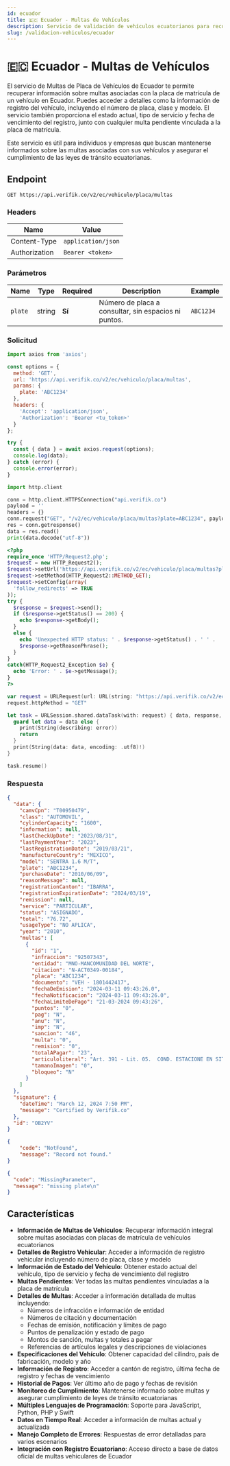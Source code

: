 ```yaml
---
id: ecuador
title: 🇪🇨 Ecuador - Multas de Vehículos
description: Servicio de validación de vehículos ecuatorianos para recuperar información de multas y registro vehicular por placa de matrícula
slug: /validacion-vehiculos/ecuador
---
```



# 🇪🇨 Ecuador - Multas de Vehículos

El servicio de Multas de Placa de Vehículos de Ecuador te permite recuperar información sobre multas asociadas con la placa de matrícula de un vehículo en Ecuador. Puedes acceder a detalles como la información de registro del vehículo, incluyendo el número de placa, clase y modelo. El servicio también proporciona el estado actual, tipo de servicio y fecha de vencimiento del registro, junto con cualquier multa pendiente vinculada a la placa de matrícula.

Este servicio es útil para individuos y empresas que buscan mantenerse informados sobre las multas asociadas con sus vehículos y asegurar el cumplimiento de las leyes de tránsito ecuatorianas.

## Endpoint

```
GET https://api.verifik.co/v2/ec/vehiculo/placa/multas
```

### Headers

| Name          | Value              |
| ------------- | ------------------ |
| Content-Type  | `application/json` |
| Authorization | `Bearer <token>`   |

### Parámetros

| Name | Type | Required | Description | Example |
| ---- | ---- | -------- | ----------- | ------- |
| `plate` | string | **Sí** | Número de placa a consultar, sin espacios ni puntos. | `ABC1234` |

### Solicitud

<Tabs>
  <TabItem value="javascript" label="JavaScript">

```javascript
import axios from 'axios';

const options = {
  method: 'GET',
  url: 'https://api.verifik.co/v2/ec/vehiculo/placa/multas',
  params: {
    plate: 'ABC1234'
  },
  headers: {
    'Accept': 'application/json',
    'Authorization': 'Bearer <tu_token>'
  }
};

try {
  const { data } = await axios.request(options);
  console.log(data);
} catch (error) {
  console.error(error);
}
```

  </TabItem>
  <TabItem value="python" label="Python">

```python
import http.client

conn = http.client.HTTPSConnection("api.verifik.co")
payload = ''
headers = {}
conn.request("GET", "/v2/ec/vehiculo/placa/multas?plate=ABC1234", payload, headers)
res = conn.getresponse()
data = res.read()
print(data.decode("utf-8"))
```

  </TabItem>
  <TabItem value="php" label="PHP">

```php
<?php
require_once 'HTTP/Request2.php';
$request = new HTTP_Request2();
$request->setUrl('https://api.verifik.co/v2/ec/vehiculo/placa/multas?plate=ABC1234');
$request->setMethod(HTTP_Request2::METHOD_GET);
$request->setConfig(array(
  'follow_redirects' => TRUE
));
try {
  $response = $request->send();
  if ($response->getStatus() == 200) {
    echo $response->getBody();
  }
  else {
    echo 'Unexpected HTTP status: ' . $response->getStatus() . ' ' .
    $response->getReasonPhrase();
  }
}
catch(HTTP_Request2_Exception $e) {
  echo 'Error: ' . $e->getMessage();
}
?>
```

  </TabItem>
  <TabItem value="swift" label="Swift">

```swift
var request = URLRequest(url: URL(string: "https://api.verifik.co/v2/ec/vehiculo/placa/multas?plate=ABC1234")!,timeoutInterval: Double.infinity)
request.httpMethod = "GET"

let task = URLSession.shared.dataTask(with: request) { data, response, error in 
  guard let data = data else {
    print(String(describing: error))
    return
  }
  print(String(data: data, encoding: .utf8)!)
}

task.resume()
```

  </TabItem>
</Tabs>

### Respuesta

<Tabs>
  <TabItem value="200" label="200">

```json
{
  "data": {
    "camvCpn": "T00950479",
    "class": "AUTOMOVIL",
    "cylinderCapacity": "1600",
    "information": null,
    "lastCheckUpDate": "2023/08/31",
    "lastPaymentYear": "2023",
    "lastRegistrationDate": "2019/03/21",
    "manufactureCountry": "MEXICO",
    "model": "SENTRA 1.6 M/T",
    "plate": "ABC1234",
    "purchaseDate": "2010/06/09",
    "reasonMessage": null,
    "registrationCanton": "IBARRA",
    "registrationExpirationDate": "2024/03/19",
    "remission": null,
    "service": "PARTICULAR",
    "status": "ASIGNADO",
    "total": "76.72",
    "usageType": "NO APLICA",
    "year": "2010",
    "multas": [
      {
        "id": "1",
        "infraccion": "92507343",
        "entidad": "MNO-MANCOMUNIDAD DEL NORTE",
        "citacion": "N-ACT0349-00184",
        "placa": "ABC1234",
        "documento": "VEH - 1801442417",
        "fechaDeEmision": "2024-03-11 09:43:26.0",
        "fechaNotificacion": "2024-03-11 09:43:26.0",
        "fechaLimiteDePago": "21-03-2024 09:43:26",
        "puntos": "0",
        "pag": "N",
        "anu": "N",
        "imp": "N",
        "sancion": "46",
        "multa": "0",
        "remision": "0",
        "totalAPagar": "23",
        "articuloliteral": "Art. 391 - Lit. 05.  COND. ESTACIONE EN SITIOS PROHIBIDOS POR LA LEY Y REGLAM",
        "tamanoImagen": "0",
        "bloqueo": "N"
      }
    ]
  },
  "signature": {
    "dateTime": "March 12, 2024 7:50 PM",
    "message": "Certified by Verifik.co"
  },
  "id": "OB2YV"
}
```

  </TabItem>
  <TabItem value="404" label="404">

```json
{
    "code": "NotFound",
    "message": "Record not found."
}
```

  </TabItem>
  <TabItem value="409" label="409">

```json
{
  "code": "MissingParameter",
  "message": "missing plate\n"
}
```

  </TabItem>
</Tabs>

## Características

- **Información de Multas de Vehículos**: Recuperar información integral sobre multas asociadas con placas de matrícula de vehículos ecuatorianos
- **Detalles de Registro Vehicular**: Acceder a información de registro vehicular incluyendo número de placa, clase y modelo
- **Información de Estado del Vehículo**: Obtener estado actual del vehículo, tipo de servicio y fecha de vencimiento del registro
- **Multas Pendientes**: Ver todas las multas pendientes vinculadas a la placa de matrícula
- **Detalles de Multas**: Acceder a información detallada de multas incluyendo:
  - Números de infracción e información de entidad
  - Números de citación y documentación
  - Fechas de emisión, notificación y límites de pago
  - Puntos de penalización y estado de pago
  - Montos de sanción, multas y totales a pagar
  - Referencias de artículos legales y descripciones de violaciones
- **Especificaciones del Vehículo**: Obtener capacidad del cilindro, país de fabricación, modelo y año
- **Información de Registro**: Acceder a cantón de registro, última fecha de registro y fechas de vencimiento
- **Historial de Pagos**: Ver último año de pago y fechas de revisión
- **Monitoreo de Cumplimiento**: Mantenerse informado sobre multas y asegurar cumplimiento de leyes de tránsito ecuatorianas
- **Múltiples Lenguajes de Programación**: Soporte para JavaScript, Python, PHP y Swift
- **Datos en Tiempo Real**: Acceder a información de multas actual y actualizada
- **Manejo Completo de Errores**: Respuestas de error detalladas para varios escenarios
- **Integración con Registro Ecuatoriano**: Acceso directo a base de datos oficial de multas vehiculares de Ecuador
